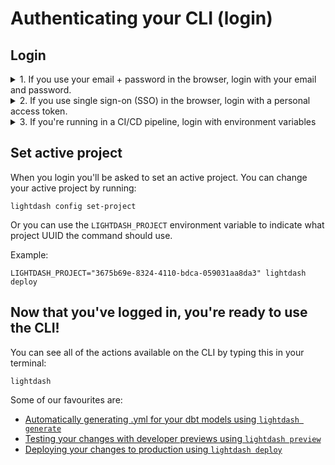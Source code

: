 
# Authenticating your CLI (login)

## Login

<details>
  <summary>1. If you use your email + password in the browser, login with your email and password.</summary>
  To login to your Lightdash instance run the following command and provide your login email and password:

  ```shell
  lightdash login https://my-lightdash.domain.com
  ```

where `https://my-lightdash.domain.com` is the address for your running Lightdash instance. For example Lightdash
cloud users in the US would type `lightdash login https://app.lightdash.cloud` if you're in Europe you'd type
`lightdash login https://eu1.lightdash.com`.

</details>

<details>
  <summary>2. If you use single sign-on (SSO) in the browser, login with a personal access token.</summary>
  First, you'll need to create a new personal access token in the UI by going to Settings > Personal Access Tokens. 
  You can't use an existing personal access token! You have to create a new one just for yourself.  

  <img src={PersonalAccessToken} width="1304" height="517" style={{display: "block", margin: "0 auto 20px auto"}}/>

  Then, run the following command in your project:

  ```shell
  lightdash login https://my-lightdash.domain.com --token
  ```

where `https://my-lightdash.domain.com` is the address for your running Lightdash instance. For example Lightdash
cloud users in the US would type `lightdash login https://app.lightdash.cloud` if you're in Europe you'd type
`lightdash login https://eu1.lightdash.com`.

</details>

<details>
  <summary>3. If you're running in a CI/CD pipeline, login with environment variables</summary>

You can use the following environment variables to authenticate yourself on each command:

- **LIGHTDASH_API_KEY** a personal access token you can generate in the app under the user settings
- **LIGHTDASH_URL** address for your running Lightdash instance

Example:

  ```shell
  LIGHTDASH_API_KEY=946fedb74003405646867dcacf1ad345 LIGHTDASH_URL="https://app.lightdash.cloud" lightdash preview
  ```

</details>


## Set active project

When you login you'll be asked to set an active project. You can change your active project by running:

```shell
lightdash config set-project
```

Or you can use the `LIGHTDASH_PROJECT` environment variable to indicate what project UUID the command should use.

Example:

```shell
LIGHTDASH_PROJECT="3675b69e-8324-4110-bdca-059031aa8da3" lightdash deploy
```

## Now that you've logged in, you're ready to use the CLI!

You can see all of the actions available on the CLI by typing this in your terminal:

```shell
lightdash
```

Some of our favourites are:
- [Automatically generating .yml for your dbt models using `lightdash generate`](/guides/how-to-auto-generate-schema-files.mdx)
- [Testing your changes with developer previews using `lightdash preview`](/guides/how-to-use-lightdash-preview.mdx)
- [Deploying your changes to production using `lightdash deploy`](/guides/how-to-use-lightdash-deploy.mdx)